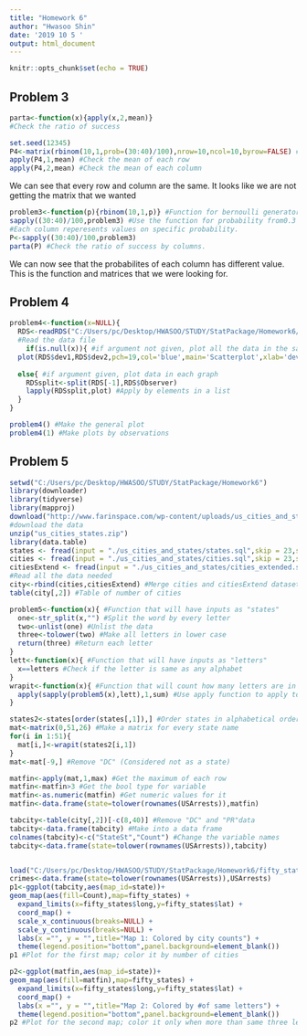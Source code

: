 ---
title: "Homework 6"
author: "Hwasoo Shin"
date: '2019 10 5 '
output: html_document
---

```{r setup, include=FALSE}
knitr::opts_chunk$set(echo = TRUE)
```

## Problem 3

```{r}
parta<-function(x){apply(x,2,mean)}
#Check the ratio of success 

set.seed(12345)
P4<-matrix(rbinom(10,1,prob=(30:40)/100),nrow=10,ncol=10,byrow=FALSE) #Make a 10x10 matrix
apply(P4,1,mean) #Check the mean of each row
apply(P4,2,mean) #Check the mean of each column
```
We can see that every row and column are the same. It looks like we are not getting the matrix that we wanted

```{r}
problem3<-function(p){rbinom(10,1,p)} #Function for bernoulli generator
sapply((30:40)/100,problem3) #Use the function for probability from0.3 to 0.4.
#Each column reperesents values on specific probability.
P<-sapply((30:40)/100,problem3) 
parta(P) #Check the ratio of success by columns.
```

We can now see that the probabilites of each column has different value. This is the function and matrices that we were looking for.

## Problem 4



```{r}
problem4<-function(x=NULL){
  RDS<-readRDS("C:/Users/pc/Desktop/HWASOO/STUDY/StatPackage/Homework6/HW6_data.rds")
  #Read the data file
    if(is.null(x)){ #if argument not given, plot all the data in the same graph
  plot(RDS$dev1,RDS$dev2,pch=19,col='blue',main='Scatterplot',xlab='dev1',ylab="dev2",cex=0.5)}
  
  else{ #if argument given, plot data in each graph
    RDSsplit<-split(RDS[-1],RDS$Observer)
    lapply(RDSsplit,plot) #Apply by elements in a list
  }
}

problem4() #Make the general plot
problem4(1) #Make plots by observations
```

## Problem 5

```{r}
setwd("C:/Users/pc/Desktop/HWASOO/STUDY/StatPackage/Homework6")
library(downloader)
library(tidyverse)
library(mapproj)
download("http://www.farinspace.com/wp-content/uploads/us_cities_and_states.zip",dest="us_cities_states.zip")
#download the data
unzip("us_cities_states.zip")
library(data.table)
states <- fread(input = "./us_cities_and_states/states.sql",skip = 23,sep = "'", sep2 = ",", header = F, select = c(2,4))
cities <- fread(input = "./us_cities_and_states/cities.sql",skip = 23,sep = "'", sep2 = ",", header = F, select = c(2,4))
citiesExtend <- fread(input = "./us_cities_and_states/cities_extended.sql",skip = 23,sep = "'", sep2 = ",", header = F, select = c(2,4))
#Read all the data needed
city<-rbind(cities,citiesExtend) #Merge cities and citiesExtend datasets
table(city[,2]) #Table of number of cities

problem5<-function(x){ #Function that will have inputs as "states"
  one<-str_split(x,"") #Split the word by every letter
  two<-unlist(one) #Unlist the data
  three<-tolower(two) #Make all letters in lower case
  return(three) #Return each letter
}
lett<-function(x){ #Function that will have inputs as "letters"
  x==letters #Check if the letter is same as any alphabet
}
wrapit<-function(x){ #Function that will count how many letters are in the word
  apply(sapply(problem5(x),lett),1,sum) #Use apply function to apply to every alphabet letter
}

states2<-states[order(states[,1]),] #Order states in alphabetical order
mat<-matrix(0,51,26) #Make a matrix for every state name
for(i in 1:51){
  mat[i,]<-wrapit(states2[i,1])
}
mat<-mat[-9,] #Remove "DC" (Considered not as a state)

matfin<-apply(mat,1,max) #Get the maximum of each row
matfin<-matfin>3 #Get the bool type for variable
matfin<-as.numeric(matfin) #Get numeric values for it
matfin<-data.frame(state=tolower(rownames(USArrests)),matfin)

tabcity<-table(city[,2])[-c(8,40)] #Remove "DC" and "PR"data
tabcity<-data.frame(tabcity) #Make into a data frame
colnames(tabcity)<-c("StateSt","Count") #Change the variable names
tabcity<-data.frame(state=tolower(rownames(USArrests)),tabcity)


load("C:/Users/pc/Desktop/HWASOO/STUDY/StatPackage/Homework6/fifty_states.rda")
crimes<-data.frame(state=tolower(rownames(USArrests)),USArrests)
p1<-ggplot(tabcity,aes(map_id=state))+
geom_map(aes(fill=Count),map=fifty_states) +
  expand_limits(x=fifty_states$long,y=fifty_states$lat) +
  coord_map() +
  scale_x_continuous(breaks=NULL) +
  scale_y_continuous(breaks=NULL) +
  labs(x ="", y = "",title="Map 1: Colored by city counts") +
  theme(legend.position="bottom",panel.background=element_blank())
p1 #Plot for the first map; color it by number of cities

p2<-ggplot(matfin,aes(map_id=state))+
geom_map(aes(fill=matfin),map=fifty_states) +
  expand_limits(x=fifty_states$long,y=fifty_states$lat) +
  coord_map() +
  labs(x ="", y = "",title="Map 2: Colored by #of same letters") +
  theme(legend.position="bottom",panel.background=element_blank())
p2 #Plot for the second map; color it only when more than same three letters appeared 

```
